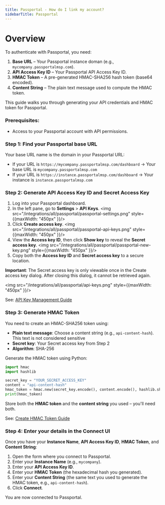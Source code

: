 ```yaml
---
title: Passportal - How do I link my account?
sidebarTitle: Passportal
---
```


# Overview

To authenticate with Passportal, you need:
1. **Base URL** – Your Passportal instance doman (e.g., `mycompany.passportalmsp.com`).
2. **API Access Key ID** – Your Passportal API Access Key ID.
3. **HMAC Token** – A pre-generated HMAC-SHA256 hash token (base64 encoded).
4. **Content String** – The plain text message used to compute the HMAC token.

This guide walks you through generating your API credentials and HMAC token for Passportal.

### Prerequisites:

- Access to your Passportal account with API permissions.

### Step 1: Find your Passportal base URL

Your base URL name is the domain in your Passportal URL:

- If your URL is `https://mycompany.passportalmsp.com/dashboard` → Your base URL is `mycompany.passportalmsp.com`
- If your URL is `https://instance.passportalmsp.com/dashboard` → Your instance is `instance.passportalmsp.com`

### Step 2: Generate API Access Key ID and Secret Access Key

1. Log into your Passportal dashboard.
2. In the left pane, go to **Settings** > **API Keys**.
<img src="/integrations/all/passportal/passportal-settings.png" style={{maxWidth: "450px" }}/>
3. Click **Create access key**.
<img src="/integrations/all/passportal/passportal-api-keys.png" style={{maxWidth: "450px" }}/>
4. View the **Access key ID**, then click **Show key** to reveal the **Secret access key**.
<img src="/integrations/all/passportal/passportal-new-key.png" style={{maxWidth: "450px" }}/>
5. Copy both the **Access key ID** and **Secret access key** to a secure location.

**Important**: The Secret access key is only viewable once in the Create access key dialog. After closing this dialog, it cannot be retrieved again.

<img src="/integrations/all/passportal/api-keys.png" style={{maxWidth: "450px" }}/>

See: [API Key Management Guide](https://documentation.n-able.com/passportal/userguide/Content/api/api_key_management.htm)

### Step 3: Generate HMAC Token

You need to create an HMAC-SHA256 token using:
- **Plain text message**: Choose a content string (e.g., `api-content-hash`). This text is not considered sensitive
- **Secret key**: Your Secret access key from Step 2
- **Algorithm**: SHA-256

Generate the HMAC token using Python:

```python
import hmac
import hashlib

secret_key = "YOUR_SECRET_ACCESS_KEY"
content = "api-content-hash"
hmac_token = hmac.new(secret_key.encode(), content.encode(), hashlib.sha256).hexdigest()
print(hmac_token)
```

Store both the **HMAC token** and the **content string** you used – you'll need both.

See: [Create HMAC Token Guide](https://documentation.n-able.com/passportal/userguide/Content/api/api_create_hmac.htm)

### Step 4: Enter your details in the Connect UI

Once you have your **Instance Name**, **API Access Key ID**, **HMAC Token**, and **Content String**:
1. Open the form where you connect to Passportal.
2. Enter your **Instance Name** (e.g., `mycompany`).
3. Enter your **API Access Key ID**.
4. Enter your **HMAC Token** (the hexadecimal hash you generated).
5. Enter your **Content String** (the same text you used to generate the HMAC token, e.g., `api-content-hash`).
6. Click **Connect**.

You are now connected to Passportal.

